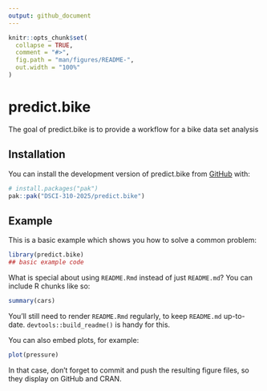 ```yaml
---
output: github_document
---
```


<!-- README.md is generated from README.Rmd. Please edit that file -->

```r
knitr::opts_chunk$set(
  collapse = TRUE,
  comment = "#>",
  fig.path = "man/figures/README-",
  out.width = "100%"
)
```

# predict.bike

<!-- badges: start -->
<!-- badges: end -->

The goal of predict.bike is to provide a workflow for a bike data set analysis

## Installation

You can install the development version of predict.bike from [GitHub](https://github.com/) with:

``` r
# install.packages("pak")
pak::pak("DSCI-310-2025/predict.bike")
```

## Example

This is a basic example which shows you how to solve a common problem:

```r
library(predict.bike)
## basic example code
```

What is special about using `README.Rmd` instead of just `README.md`? You can include R chunks like so:

```r
summary(cars)
```

You'll still need to render `README.Rmd` regularly, to keep `README.md` up-to-date. `devtools::build_readme()` is handy for this.

You can also embed plots, for example:

```r
plot(pressure)
```

In that case, don't forget to commit and push the resulting figure files, so they display on GitHub and CRAN.
